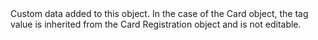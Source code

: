   
<ParamField body="Tag" type="string">     
Custom data added to this object.   
In the case of the Card object, the tag value is inherited from the Card Registration object and is not editable.  
</ParamField>